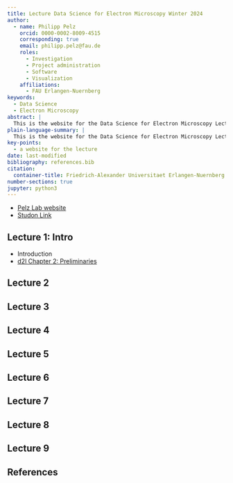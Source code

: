 ```yaml
---
title: Lecture Data Science for Electron Microscopy Winter 2024
author:
  - name: Philipp Pelz
    orcid: 0000-0002-8009-4515
    corresponding: true
    email: philipp.pelz@fau.de
    roles:
      - Investigation
      - Project administration
      - Software
      - Visualization
    affiliations:
      - FAU Erlangen-Nuernberg
keywords:
  - Data Science
  - Electron Microscopy
abstract: |
  This is the website for the Data Science for Electron Microscopy Lecture
plain-language-summary: |
  This is the website for the Data Science for Electron Microscopy Lecture
key-points:
  - a website for the lecture
date: last-modified
bibliography: references.bib
citation:
  container-title: Friedrich-Alexander Universitaet Erlangen-Nuernberg
number-sections: true
jupyter: python3
---
```

- [Pelz Lab website](pelzlab.science)
- [Studon Link](https://www.studon.fau.de/campo/course/421992)
  

## Lecture 1: Intro

- Introduction
- [d2l Chapter 2: Preliminaries](https://d2l.ai/chapter_preliminaries/index.html)


## Lecture 2 {#sec-lecture2}

## Lecture 3 {#sec-lecture3}

## Lecture 4 {#sec-lecture4}

## Lecture 5 {#sec-lecture5}

## Lecture 6 {#sec-lecture6}

## Lecture 7 {#sec-lecture7}

## Lecture 8 {#sec-lecture8}

## Lecture 9 {#sec-lecture9}

## References {.unnumbered}

::: {#refs}
:::